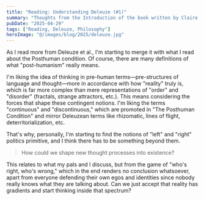 ```yaml
---
title: "Reading: Understanding Deleuze (#1)"
summary: "Thoughts from the Introduction of the book written by Claire Colebrook."
pubDate: "2025-04-29"
tags: ["Reading, Deleuze, Philosophy"]
heroImage: "@/images/blog/2025/deleuze.jpg"
---
```


As I read more from Deleuze et al., I'm starting to merge it with what I read about the Posthuman condition. Of course, there are many definitions of what "post-humanism" really means.

I'm liking the idea of thinking in pre-human terms—pre-structures of language and thought—more in accordance with how "reality" truly is, which is far more complex than mere representations of "order" and "disorder" (fractals, strange attractors, etc.). This means considering the forces that shape these contingent notions. I'm liking the terms "continuous" and "discontinuous," which are promoted in "The Posthuman Condition" and mirror Deleuzean terms like rhizomatic, lines of flight, deterritorialization, etc.

That's why, personally, I'm starting to find the notions of "left" and "right" politics primitive, and I think there has to be something beyond them.

> How could we shape new thought processes into existence?

This relates to what my pals and I discuss, but from the game of "who's right, who's wrong," which in the end renders no conclusion whatsoever, apart from everyone defending their own egos and identities since nobody really knows what they are talking about. Can we just accept that reality has gradients and start thinking inside that spectrum?